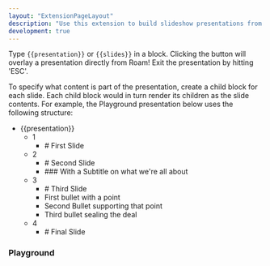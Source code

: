 ```yaml
---
layout: "ExtensionPageLayout"
description: "Use this extension to build slideshow presentations from within Roam!"
development: true
---
```


Type `{{presentation}}` or `{{slides}}` in a block. Clicking the button will overlay a presentation directly from Roam! Exit the presentation by hitting 'ESC'.

To specify what content is part of the presentation, create a child block for each slide. Each child block would in turn render its children as the slide contents. For example, the Playground presentation below uses the following structure:

- {{presentation}}
    - 1
        - \# First Slide
    - 2
        - \# Second Slide
        - \#\#\# With a Subtitle on what we're all about
    - 3
        - \# Third Slide
        - First bullet with a point
        - Second Bullet supporting that point
        - Third bullet sealing the deal
    - 4
        - \# Final Slide


### Playground

<DemoPresentation />
